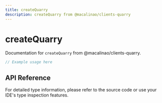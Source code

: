```yaml
---
title: createQuarry
description: createQuarry from @macalinao/clients-quarry
---
```


# createQuarry

Documentation for `createQuarry` from @macalinao/clients-quarry.

```typescript
// Example usage here
```

## API Reference

For detailed type information, please refer to the source code or use your IDE's type inspection features.
